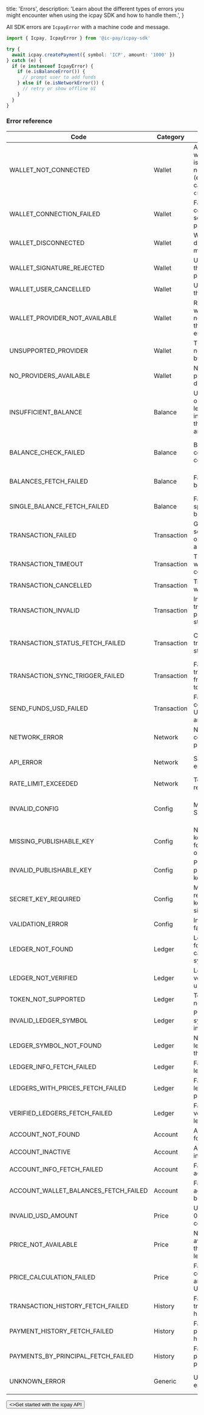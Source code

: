   title: 'Errors',
  description:
    'Learn about the different types of errors you might encounter when using the icpay SDK and how to handle them.',
}


All SDK errors are `IcpayError` with a machine code and message.

```ts
import { Icpay, IcpayError } from '@ic-pay/icpay-sdk'

try {
  await icpay.createPayment({ symbol: 'ICP', amount: '1000' })
} catch (e) {
  if (e instanceof IcpayError) {
    if (e.isBalanceError()) {
      // prompt user to add funds
    } else if (e.isNetworkError()) {
      // retry or show offline UI
    }
  }
}
```

### Error reference

| Code | Category | Description | What to do |
|---|---|---|---|
| WALLET_NOT_CONNECTED | Wallet | A wallet/principal is required but not connected (e.g., before calling `createPayment`). | Ask the user to connect their wallet; provide an `actorProvider` and `connectedWallet`.
| WALLET_CONNECTION_FAILED | Wallet | Failed to connect to the selected wallet provider. | Offer retry or let the user pick another provider.
| WALLET_DISCONNECTED | Wallet | Wallet was disconnected mid-flow. | Reconnect and restart the action.
| WALLET_SIGNATURE_REJECTED | Wallet | User rejected the signature prompt. | Treat as user cancel; allow retry.
| WALLET_USER_CANCELLED | Wallet | User cancelled the operation. | Do not show as an error; allow retry.
| WALLET_PROVIDER_NOT_AVAILABLE | Wallet | Requested wallet provider not available in the environment. | Hide/disable unavailable providers; suggest alternatives.
| UNSUPPORTED_PROVIDER | Wallet | The provider is not supported by the SDK. | Use a supported provider.
| NO_PROVIDERS_AVAILABLE | Wallet | No wallet providers detected. | Prompt user to install/enable a wallet.
| INSUFFICIENT_BALANCE | Balance | User balance on selected ledger is insufficient for the amount/fee. | Ask user to add funds or pick smaller amount.
| BALANCE_CHECK_FAILED | Balance | Balance fetch could not complete. | Retry; ensure wallet principal and ledger canister ID are correct.
| BALANCES_FETCH_FAILED | Balance | Failed to get all balances. | Retry or fetch single-ledger balance as a fallback.
| SINGLE_BALANCE_FETCH_FAILED | Balance | Failed to get a specific ledger balance. | Retry; verify ledger canister ID and connection.
| TRANSACTION_FAILED | Transaction | Generic failure sending funds or completing a step. | Show message and allow retry; log `details`.
| TRANSACTION_TIMEOUT | Transaction | Timed out waiting for confirmation. | Show pending state and continue polling or allow retry.
| TRANSACTION_CANCELLED | Transaction | Transaction was cancelled. | Treat similar to user-cancel.
| TRANSACTION_INVALID | Transaction | Invalid transaction parameters or state. | Validate inputs; correct configuration or amount.
| TRANSACTION_STATUS_FETCH_FAILED | Transaction | Could not fetch transaction status. | Retry with backoff; ensure canister/network is reachable.
| TRANSACTION_SYNC_TRIGGER_FAILED | Transaction | Failed to trigger a sync from canister to API DB. | Retry later; the background sync may still complete.
| SEND_FUNDS_USD_FAILED | Transaction | Failed when converting USD to token and sending. | Check price availability and retry.
| NETWORK_ERROR | Network | Network connectivity problem. | Retry with backoff; show offline UI.
| API_ERROR | Network | Server-side error from API. | Retry; if persistent, contact support and log `details`.
| RATE_LIMIT_EXCEEDED | Network | Too many requests. | Back off and retry after delay.
| INVALID_CONFIG | Config | Misconfigured SDK options. | Fix config (e.g., missing actor provider for send calls).
| MISSING_PUBLISHABLE_KEY | Config | No publishable key provided for public operations. | Provide publishable key.
| INVALID_PUBLISHABLE_KEY | Config | Provided publishable key is invalid. | Verify and replace key.
| SECRET_KEY_REQUIRED | Config | Method requires secret key (server-side). | Move call to server and provide `secretKey`.
| VALIDATION_ERROR | Config | Input validation failed. | Correct parameters and retry.
| LEDGER_NOT_FOUND | Ledger | Ledger not found (by canister ID or symbol). | Verify canister ID/symbol; use `getVerifiedLedgers()`.
| LEDGER_NOT_VERIFIED | Ledger | Ledger is not verified for usage. | Choose a verified ledger.
| TOKEN_NOT_SUPPORTED | Ledger | Token/ledger not supported. | Use a supported ledger.
| INVALID_LEDGER_SYMBOL | Ledger | Provided symbol is invalid. | Use a non-empty valid symbol.
| LEDGER_SYMBOL_NOT_FOUND | Ledger | No verified ledger matches the symbol. | Inspect verified ledgers or correct symbol.
| LEDGER_INFO_FETCH_FAILED | Ledger | Failed to fetch ledger info. | Retry; verify canister ID.
| LEDGERS_WITH_PRICES_FETCH_FAILED | Ledger | Failed to fetch ledgers with price data. | Retry later.
| VERIFIED_LEDGERS_FETCH_FAILED | Ledger | Failed to fetch verified ledgers. | Retry later.
| ACCOUNT_NOT_FOUND | Account | Account not found. | Check account context/keys.
| ACCOUNT_INACTIVE | Account | Account is inactive. | Reactivate or contact support.
| ACCOUNT_INFO_FETCH_FAILED | Account | Failed to fetch account info. | Retry; verify keys.
| ACCOUNT_WALLET_BALANCES_FETCH_FAILED | Account | Failed to fetch account wallet balances. | Retry later.
| INVALID_USD_AMOUNT | Price | USD amount `<=` 0 for conversion. | Provide a positive amount.
| PRICE_NOT_AVAILABLE | Price | No price available for the selected ledger. | Pick a priced ledger or try later.
| PRICE_CALCULATION_FAILED | Price | Failed to compute token amount from USD. | Retry; verify price availability.
| TRANSACTION_HISTORY_FETCH_FAILED | History | Failed to fetch transactions history. | Retry; verify filters.
| PAYMENT_HISTORY_FETCH_FAILED | History | Failed to fetch payment history. | Retry; verify filters.
| PAYMENTS_BY_PRINCIPAL_FETCH_FAILED | History | Failed to fetch payments by principal. | Retry; verify principal and filters.
| UNKNOWN_ERROR | Generic | Unclassified error. | Show generic message; log `details` for diagnosis.


<div className="not-prose">
  <Button href="/quickstart" variant="text" arrow="right">
    <>Get started with the icpay API</>
  </Button>
</div>
